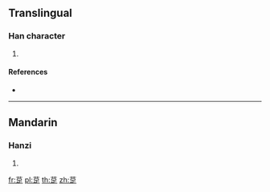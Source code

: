 {{character info/new}}
==Translingual==

===Han character===
{{Han char|rn=140|rad=艸|as=07|sn=13|four=|canj=TRYO}}

# {{defn|Han|sort=艸07}}

====References====
* {{Han ref|kx=1035.010|dkj=31066|hdz=53219.010|uh=83A1|ud=33697}}

----

==Mandarin==

===Hanzi===
{{cmn-hanzi|pin=[[cuò]] ([[cuo4]]), [[huán]] ([[huan2]]), [[wàn]] ([[wan4]])|wg=ts'o<sup>4</sup>, huan<sup>2</sup>, wan<sup>4</sup>}}

# {{defn|lang=cmn|sort=艸07}}

[[fr:莡]]
[[pl:莡]]
[[th:莡]]
[[zh:莡]]